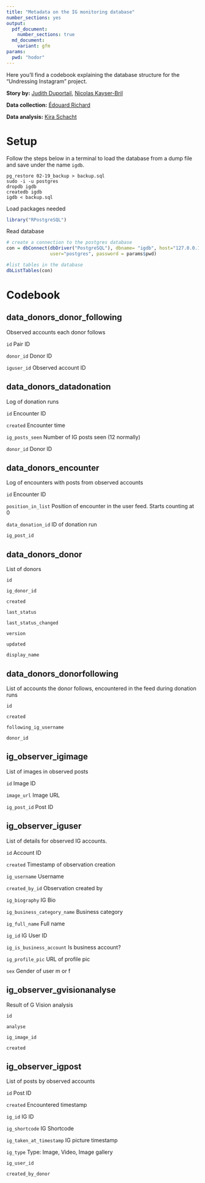 ```yaml
---
title: "Metadata on the IG monitoring database"
number_sections: yes
output:
  pdf_document:
    number_sections: true
  md_document:
    variant: gfm
params:
  pwd: "hodor"
---
```


Here you'll find a codebook explaining the database structure for the "Undressing Instagram" project.

**Story by:** [Judith Duportail](https://twitter.com/judithduportail), [Nicolas Kayser-Bril](https://twitter.com/nicolaskb)

**Data collection:** [Édouard Richard](https://twitter.com/vied12)

**Data analysis:** [Kira Schacht](https://twitter.com/daten_drang)

# Setup

Follow the steps below in a terminal to load the database from a dump file and save under the name `igdb`.

```
pg_restore 02-19_backup > backup.sql
sudo -i -u postgres
dropdb igdb
createdb igdb
igdb < backup.sql
```

Load packages needed

```r
library("RPostgreSQL")
```

Read database

```r
# create a connection to the postgres database
con = dbConnect(dbDriver("PostgreSQL"), dbname= "igdb", host="127.0.0.1",
                user="postgres", password = params$pwd)

#list tables in the database
dbListTables(con)
```

# Codebook


## data_donors_donor_following


Observed accounts each donor follows

`id`         Pair ID

`donor_id`   Donor ID

`iguser_id`  Observed account ID


## data_donors_datadonation

Log of donation runs

`id`            Encounter ID

`created`       Encounter time

`ig_posts_seen` Number of IG posts seen (12 normally)

`donor_id`      Donor ID


## data_donors_encounter

Log of encounters with posts from observed accounts

`id`                Encounter ID

`position_in_list`  Position of encounter in the user feed. Starts counting at 0

`data_donation_id`  ID of donation run

`ig_post_id`


## data_donors_donor

List of donors

`id`

`ig_donor_id`

`created`

`last_status`

`last_status_changed`

`version`

`updated`

`display_name`


## data_donors_donorfollowing 

List of accounts the donor follows, encountered in the feed during donation runs

`id`

`created`

`following_ig_username`

`donor_id`  


## ig_observer_igimage 

List of images in observed posts

`id`          Image ID

`image_url`   Image URL

`ig_post_id`  Post ID


## ig_observer_iguser 

List of details for observed IG accounts.

`id`                        Account ID

`created`                   Timestamp of observation creation

`ig_username`               Username

`created_by_id`             Observation created by

`ig_biography`              IG Bio

`ig_business_category_name` Business category

`ig_full_name`              Full name

`ig_id`                     IG User ID

`ig_is_business_account`    Is business account?

`ig_profile_pic`            URL of profile pic

`sex`                       Gender of user m or f


## ig_observer_gvisionanalyse 

Result of G Vision analysis

`id`

`analyse`

`ig_image_id`

`created`  


## ig_observer_igpost 

List of posts by observed accounts

`id`                      Post ID

`created`                 Encountered timestamp

`ig_id`                   IG ID

`ig_shortcode`            IG Shortcode

`ig_taken_at_timestamp`   IG picture timestamp

`ig_type`                 Type: Image, Video, Image gallery

`ig_user_id`

`created_by_donor`
